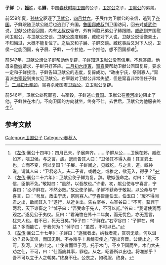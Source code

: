 {{模板:Infobox 先秦人物
|名称= 公子鱄
|图像=
|图说=
|姓=[[姬姓|姬]]
|氏=
|名=鱄
|字=子鲜
|别名=
|别字=
|谥号=
|时代=春秋
|国家=[[卫国|卫]]
|身份=卫国公子
|出生=
|逝世=
|在位=
|父=[[卫定公|卫定公]]
|母=[[敬姒|敬姒]]
|正妻=
|妾=
|子女=
|太子=
}}
'''子鲜'''（{{bd|？||？||catIdx=J姬}}），[[姬姓|'''姬'''姓]]，名'''鱄'''，中国[[春秋时期|春秋时期]][[卫国|卫国]]的公子，[[卫定公|卫定公]]之子，[[卫献公|卫献公]]的弟弟。

前559年夏，[[孙林父|孙林父]]驱逐了[[卫献公|卫献公]]，[[四月廿六|四月廿六]]，子展作为卫献公的亲信，逃到了[[齐国|齐国]]。子鲜跟随卫献公随后也逃到了齐国。[[鲁国|鲁国]][[郈成叔|郈成叔]]到卫国访问，回去对[[臧武仲|臧武仲]]说，卫献公终会回国，内有[[太叔仪|太叔仪]]留守，外有同胞兄弟公子鱄跟随。[[臧纥|臧纥]]到齐国慰问卫献公，与卫献公交谈。卫献公态度粗暴，臧纥对下人说，卫献公说话像粪土，不知悔过，大概不能复位了。之后又和子展、子鲜交谈。臧纥事后又对下人说，卫侯一定能回国，有子展、子鲜，一个拉他，一个推他，想不回国都难<ref>《[[左传|左传]]·襄公十四年》：四月己未，子展奔齐。……子鲜从公……卫侯在郲，臧纥如齐，唁卫侯。与之言，虐。退而告其人曰：“卫侯其不得入矣！其言粪土也，亡而不变，何以复国？”子展、子鲜闻之，见臧纥，与之言，道。臧孙说，谓其人曰：“卫君必入。夫二子者，或輓之，或推之，欲无入，得乎？”</ref>。

前547年，卫献公想让子鲜帮助他复辟，子鲜知道卫献公没有信用，不想答应。他母亲[[敬姒|敬姒]]请求，子鲜只好答应。[[二月初六|二月初六]][[庚寅|庚寅]]，[[甯喜|甯喜]]要帮助卫献公回国复辟，要求一定和子鲜接洽。子鲜告知卫献公的态度，复辟成功，“政由宁氏，祭则寡人。”甯喜派[[右宰榖|右宰榖]]到夷仪见卫献公。右宰榖对卫献公非常失望，但是甯喜非常信任子鲜<ref>《[[左传|左传]]·襄公二十六年》：卫献公使子鲜为复，辞。敬姒强命之。对曰：“君无信，臣惧不免。”敬姒曰：“虽然，以吾故也。”许诺。初，献公使与宁喜言，宁喜曰：“必子鲜在，不然必败。”故公使子鲜。子鲜不获命于敬姒，以公命与宁喜言，曰：“苟反，政由宁氏，祭则寡人。”宁喜告蘧伯玉，伯玉曰：“瑗不得闻君之出，敢闻其入？”遂行，从近关出。告右宰谷，右宰谷曰：“不可。获罪于两君，天下谁畜之？”悼子曰：“吾受命于先人，不可以贰。”谷曰：“我请使焉而观之。”遂见公于夷仪。反曰：“君淹恤在外十二年矣，而无忧色，亦无宽言，犹夫人也。若不已，死无日矣。”悼子曰：“子鲜在。”右宰谷曰：“子鲜在，何益？多而能亡，于我何为？”悼子曰：“虽然，不可以已。”</ref>。[[二月初七|二月初七]][[辛卯|辛卯]]，甯喜杀死国君[[卫殇公|卫殇公]]，立卫献公复辟。

前546年，卫献公处死甯喜、右宰榖，子鲜逃亡[[晋国|晋国]]。卫献公在[[黄河|黄河]]岸边阻止了他。子鲜住在木门，不向卫国的方向就坐，终身不仕。去世后，卫献公为他服丧终生<ref>《[[左传|左传]]·襄公二十七年》：子鲜曰：“逐我者出，纳我者死，赏罚无章，何以沮劝？君失其信，而国无刑。不亦难乎！且鱄实使之。”遂出奔晋。公使止之，不可。及河，又使止之。止使者而盟于河，托于木门，不乡卫国而坐。木门大夫劝之仕，不可，曰：“仕而废其事，罪也。从之，昭吾所以出也。将准愬乎？吾不可以立于人之朝矣。”终身不仕。公丧之，如税服，终身。</ref>。

==参考文献==
{{Reflist}}
[[Category:卫国公子|Category:卫国公子]]
[[Category:春秋人|Category:春秋人]]